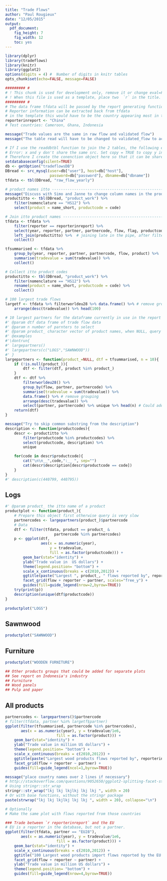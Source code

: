 ```yaml
---
title: "Trade Flows"
author: "Paul Rougieux"
date: "12/05/2015"
output: 
  pdf_document:
    fig_height: 7
    fig_width: 12
    toc: yes
---
```



```r
library(dplyr)
library(tradeflows)
library(knitr)
library(ggplot2)
options(digits = 4) #  Number of digits in knitr tables
opts_chunk$set(echo=FALSE, message=FALSE)
```



```r
######### #
# ! This chunk is used for development only, remove it or change eval=FALSE.
# ! When this file is used as a template, place two  `r` in the title.
######### #
# The data frame tfdata will be passed by the report generating function to the template
# Reporter information can be extracted back from tfdata 
# in the template this would have to be the country appearing most in the data frame
reporterinreport <- "China" 
# Test countries: Cameroon, Ghana, Indonesia

message("Trade values are the same in raw flow and validated flow")
message("The table read will have to be changed to validated_flow to access quantities")

# If I use the readdbtbl function to join the 2 tables, the following error will be returned
# Error: x and y don't share the same src. Set copy = TRUE to copy y into x's source (this may be time consuming).
# Therefore I create the conenction object here so that it can be shared between the two tbl() objects.
setdatabaseconfig(silent=TRUE)
db <- getOption("tradeflowsDB")
DBread <- src_mysql(user=db["user"], host=db["host"],
                    password=db["password"], dbname=db["dbname"])
tfdata <- tbl(DBread, "raw_flow_yearly")

# product names itto -------------------------------------------------------- 
message("Discuss with Simo and Janne to change column names in the product work table, rename them as such: (product = name_short, productcode = code) ")
productitto <- tbl(DBread, "product_work") %>%
    filter(nomenclature == "HS12") %>%
    select(product = name_short, productcode = code) 

# Join itto product names --------------------------------------------------
tfdata <- tfdata %>% 
    filter(reporter == reporterinreport) %>% 
    select(year, reporter, partner, partnercode, flow, flag, productcode, tradevalue, quantity) %>%
    left_join(productitto) %>%  # joining late in the pipe, after filter is faster
    collect()

tfsummarised <- tfdata %>%
    group_by(year, reporter, partner, partnercode, flow, product) %>%
    summarise(tradevalue = sum(tradevalue)) %>%
    collect()

# Collect itto product codes
productitto <- tbl(DBread, "product_work") %>%
    filter(nomenclature == "HS12") %>%
    rename(product = name_short, productcode = code) %>%
    collect()
```


```r
# 100 largest trade flows
largetf <- tfdata %>% filterworldeu28 %>% data.frame() %>% # remove grouping
    arrange(desc(tradevalue)) %>% head(100)

# 10 largest partners for the dataframe currently in use in the report
#' @param dtf data frame of trade flow data
#' @param n number of parnters to select
#' @param product_ character vector of product names, when NULL, query all products
#' @examples
#'\dontrun{
#' largepartners()
#' largepartners(c("LOGS","SAWNWOOD"))
#' }
largepartners <- function(product_=NULL, dtf = tfsummarised, n = 10){
    if (!is.null(product_)){
        dtf <- filter(dtf, product %in% product_) 
    }
    dtf <- dtf %>%
        filterworldeu28() %>% 
        group_by(flow, partner, partnercode) %>% 
        summarise(tradevalue = sum(tradevalue)) %>%
        data.frame() %>% # remove grouping
        arrange(desc(tradevalue)) %>% 
        select(partner, partnercode) %>% unique %>% head(n) # Could add flow here
    return(dtf)
}
```

```r
message("Try to skip common substring from the description")
description <- function(productcodes){
    descr <- productitto %>% 
        filter(productcode %in% productcodes) %>% 
        select(productcode, description) %>%
        unique

    for(code in descr$productcode){
        cat("\n\n__",code,":__ ", sep="")
        cat(descr$description[descr$productcode == code])
    }
}
#' description(c(440799, 440795))
```

\newpage

## Logs 


```r
#' @param product_ the itto name of a product
productplot <- function(product_){
    # Prepare this object first otherwise query is very slow
    partnercodes <- largepartners(product_)$partnercode    
    # Data
    dtf <- filter(tfdata, product == product_ & 
                      partnercode %in% partnercodes)
    p <- ggplot(dtf,
                aes(x = as.numeric(year),
                    y = tradevalue,
                    fill = as.factor(productcode))) +
        geom_bar(stat="identity") +
        ylab("Trade value in  US dollars") +
        theme(legend.position= "bottom") +
        scale_x_continuous(breaks = c(2010,2012)) +
        ggtitle(paste("Largest ", product_, " flows reported by", reporterinreport)) +
        facet_grid(flow + reporter ~ partner, scales="free_y") + 
        guides(fill=guide_legend(nrow=2,byrow=TRUE))
    try(print(p))
    description(unique(dtf$productcode))
}
 
productplot("LOGS")
```

\newpage

## Sawnwood
```r
productplot("SAWNWOOD")
```


\newpage

## Furniture

```r
productplot("WOODEN FURNITURE")

## Other products groups that could be added for separate plots
## See report on Indonesia's industry
## Furniture
## Wood panels
## Pulp and paper
```


## All products
```r
partnercodes <- largepartners()$partnercode
# filter(tfdata, partner %in% largetf$partner)
ggplot(filter(tfsummarised, partnercode %in% partnercodes),
       aes(x = as.numeric(year), y = tradevalue/1e6,
                       fill = as.factor(product))) +
    geom_bar(stat="identity") +
    ylab("Trade value in million US dollars") +
    theme(legend.position= "bottom") +
    scale_x_continuous(breaks = c(2010,2012)) +
    ggtitle(paste("Largest wood products flows reported by", reporterinreport)) +
    facet_grid(flow + reporter ~ partner) + 
    guides(fill=guide_legend(ncol=1,byrow=TRUE))

message("place country names over 2 lines if necessary")
# http://stackoverflow.com/questions/9052650/ggplot2-splitting-facet-strip-text-into-two-lines
# Using stringr::str_wrap
stringr::str_wrap("lkj lkj lkjlkj lkj lkj ", width = 20) 
# Or with base functions, without the stringr package
paste(strwrap("lkj lkj lkjlkj lkj lkj ", width = 20), collapse="\n")

# Optionally 
# Make the same plot with flows reported from those countries

```



```r
### Trade between `r reporterinreport` and the EU
# EU is a reporter in the database, but not a partner.
ggplot(filter(tfdata, partner == "EU28"),
       aes(x = as.numeric(year), y = tradevalue/1e6,
                       fill = as.factor(product))) +
    geom_bar(stat="identity") +
    scale_x_continuous(breaks = c(2010,2012)) +
    ggtitle("100 Largest wood products import flows reported by the EU with China") +
    facet_grid(flow + reporter ~ partner) + 
    ylab("Trade value in million US dollars") +
    theme(legend.position= "bottom") +
    guides(fill=guide_legend(nrow=4,byrow=TRUE))
```



